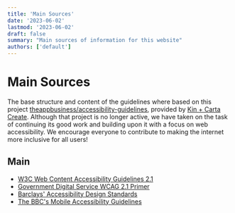 ```yaml
---
title: 'Main Sources'
date: '2023-06-02'
lastmod: '2023-06-02'
draft: false
summary: "Main sources of information for this website"
authors: ['default']
---
```


# Main Sources

The base structure and content of the guidelines where based on this project [theappbusiness/accessibility-guidelines](https://www.w3.org/TR/WCAG21/), provided by [Kin + Carta Create](https://www.kinandcarta.com/). Although that project is no longer active, we have taken on the task of continuing its good work and building upon it with a focus on web accessibility. We encourage everyone to contribute to making the internet more inclusive for all users!

## Main
- [W3C Web Content Accessibility Guidelines 2.1](https://www.w3.org/TR/WCAG21/)
- [Government Digital Service WCAG 2.1 Primer](https://alphagov.github.io/wcag-primer/)
- [Barclays' Accessibility Design Standards](https://home.barclays/who-we-are/our-suppliers/our-requirements-of-external-suppliers/)
- [The BBC's Mobile Accessibility Guidelines](https://www.bbc.co.uk/guidelines/futuremedia/accessibility/mobile/summary)
